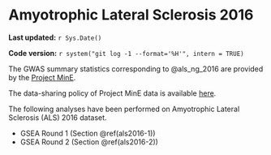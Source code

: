 # Amyotrophic Lateral Sclerosis 2016

**Last updated:** `r Sys.Date()`

**Code version:** `r system("git log -1 --format='%H'", intern = TRUE)`

The GWAS summary statistics corresponding to @als_ng_2016 are provided by the [Project MinE](http://databrowser.projectmine.com/).

The data-sharing policy of Project MinE data is available [here](http://databrowser.projectmine.com/session/cdf7ca9680d9d2e67f7e3cc3788221c3/download/DataSharingPolicy2?w=). 

The following analyses have been performed on Amyotrophic Lateral Sclerosis (ALS) 2016 dataset.

- GSEA Round 1 (Section \@ref(als2016-1))
- GSEA Round 2 (Section \@ref(als2016-2))
